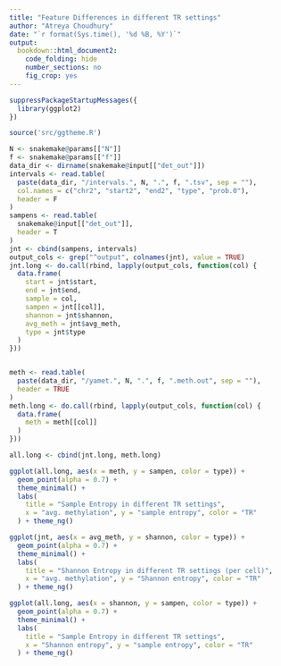 ```yaml
---
title: "Feature Differences in different TR settings"
author: "Atreya Choudhury"
date: "`r format(Sys.time(), '%d %B, %Y')`"
output:
  bookdown::html_document2:
    code_folding: hide
    number_sections: no
    fig_crop: yes
---
```


```r
suppressPackageStartupMessages({
  library(ggplot2)
})

source('src/ggtheme.R')
```

```r
N <- snakemake@params[["N"]]
f <- snakemake@params[["f"]]
data_dir <- dirname(snakemake@input[["det_out"]])
intervals <- read.table(
  paste(data_dir, "/intervals.", N, ".", f, ".tsv", sep = ""),
  col.names = c("chr2", "start2", "end2", "type", "prob.0"),
  header = F
)
sampens <- read.table(
  snakemake@input[["det_out"]],
  header = T
)
jnt <- cbind(sampens, intervals)
output_cols <- grep("^output", colnames(jnt), value = TRUE)
jnt.long <- do.call(rbind, lapply(output_cols, function(col) {
  data.frame(
    start = jnt$start,
    end = jnt$end,
    sample = col,
    sampen = jnt[[col]],
    shannon = jnt$shannon,
    avg_meth = jnt$avg_meth,
    type = jnt$type
  )
}))


meth <- read.table(
  paste(data_dir, "/yamet.", N, ".", f, ".meth.out", sep = ""),
  header = TRUE
)
meth.long <- do.call(rbind, lapply(output_cols, function(col) {
  data.frame(
    meth = meth[[col]]
  )
}))

all.long <- cbind(jnt.long, meth.long)

ggplot(all.long, aes(x = meth, y = sampen, color = type)) +
  geom_point(alpha = 0.7) +
  theme_minimal() +
  labs(
    title = "Sample Entropy in different TR settings",
    x = "avg. methylation", y = "sample entropy", color = "TR"
  ) + theme_ng()

ggplot(jnt, aes(x = avg_meth, y = shannon, color = type)) +
  geom_point(alpha = 0.7) +
  theme_minimal() +
  labs(
    title = "Shannon Entropy in different TR settings (per cell)",
    x = "avg. methylation", y = "Shannon entropy", color = "TR"
  ) + theme_ng()

ggplot(all.long, aes(x = shannon, y = sampen, color = type)) +
  geom_point(alpha = 0.7) +
  theme_minimal() +
  labs(
    title = "Sample Entropy in different TR settings",
    x = "Shannon entropy", y = "sample entropy", color = "TR"
  ) + theme_ng()
```
